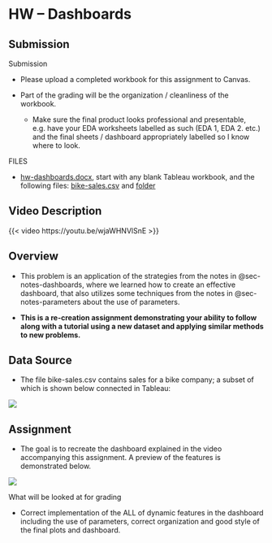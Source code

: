 # HW -- Dashboards {#sec-hw-dashboards}

## Submission

Submission

-   Please upload a completed workbook for this assignment to Canvas.

-   Part of the grading will be the organization / cleanliness of the workbook.

    -   Make sure the final product looks professional and presentable, e.g. have your EDA worksheets labelled as such (EDA 1, EDA 2. etc.) and the final sheets / dashboard appropriately labelled so I know where to look.

FILES

-   [hw-dashboards.docx](https://github.com/coltongearhart/dana320/blob/main/tableau/working-with-data.docx), start with any blank Tableau workbook, and the following files: [bike-sales.csv](https://github.com/coltongearhart/dana320/blob/main/tableau/bike-sales.csv) and [folder](https://github.com/coltongearhart/dana320/blob/main/tableau/images-hw/)

## Video Description

{{< video https://youtu.be/wjaWHNVlSnE >}}

## Overview

-   This problem is an application of the strategies from the notes in @sec-notes-dashboards, where we learned how to create an effective dashboard, that also utilizes some techniques from the notes in @sec-notes-parameters about the use of parameters.

-   **This is a re-creation assignment demonstrating your ability to follow along with a tutorial using a new dataset and applying similar methods to new problems.**

## Data Source

-   The file bike-sales.csv contains sales for a bike company; a subset of which is shown below connected in Tableau:

![](images/hw2.4-data.png){fig-align="left"}

## Assignment

-   The goal is to recreate the dashboard explained in the video accompanying this assignment. A preview of the features is demonstrated below.

![](images/hw2.4-dashboard.png){fig-align="left"}

What will be looked at for grading

-   Correct implementation of the ALL of dynamic features in the dashboard including the use of parameters, correct organization and good style of the final plots and dashboard.
